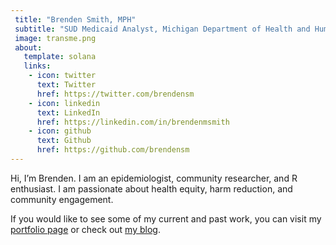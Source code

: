 ```yaml
---
 title: "Brenden Smith, MPH"
 subtitle: "SUD Medicaid Analyst, Michigan Department of Health and Human Services"
 image: transme.png
 about:
   template: solana
   links:
    - icon: twitter
      text: Twitter
      href: https://twitter.com/brendensm
    - icon: linkedin
      text: LinkedIn
      href: https://linkedin.com/in/brendenmsmith
    - icon: github
      text: Github
      href: https://github.com/brendensm
---
```


Hi, I'm Brenden. I am an epidemiologist, community researcher, and R enthusiast. I am passionate about health equity, harm reduction, and community engagement.

If you would like to see some of my current and past work, you can visit my [portfolio page](projects.qmd) or check out [my blog](blog.qmd).
